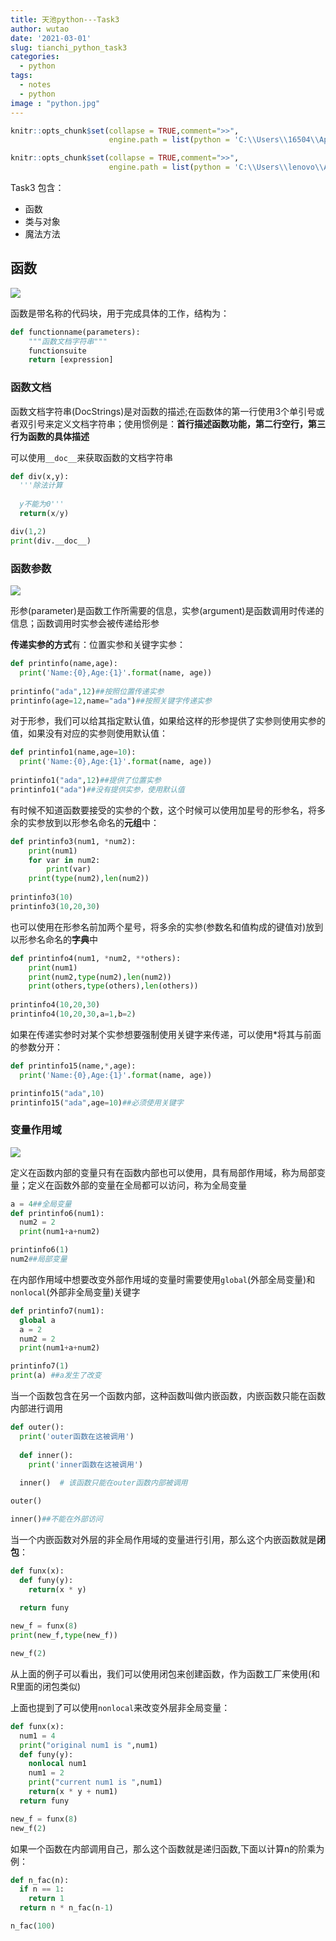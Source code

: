 ---
title: 天池python---Task3
author: wutao
date: '2021-03-01'
slug: tianchi_python_task3
categories:
  - python
tags:
  - notes
  - python
image : "python.jpg"
---

```{r setup, include=FALSE,eval=TRUE}
knitr::opts_chunk$set(collapse = TRUE,comment=">>",
                      engine.path = list(python = 'C:\\Users\\16504\\AppData\\Local\\Programs\\Python\\Python38\\python.exe'))
```


```{r setup2, include=FALSE,eval=FALSE}
knitr::opts_chunk$set(collapse = TRUE,comment=">>",
                      engine.path = list(python = 'C:\\Users\\lenovo\\AppData\\Local\\Programs\\Python\\Python39\\python.exe'))
```

Task3 包含：

- 函数
- 类与对象
- 魔法方法

## 函数

![](https://picgo-wutao.oss-cn-shanghai.aliyuncs.com/img/函数 - 坚果云_00.png)

函数是带名称的代码块，用于完成具体的工作，结构为：

```{python}
def functionname(parameters):
    """函数文档字符串"""
    functionsuite
    return [expression]
```

### 函数文档

函数文档字符串(DocStrings)是对函数的描述;在函数体的第一行使用3个单引号或者双引号来定义文档字符串；使用惯例是：**首行描述函数功能，第二行空行，第三行为函数的具体描述**

可以使用`__doc__`来获取函数的文档字符串

```{python}
def div(x,y):
  '''除法计算
  
  y不能为0'''
  return(x/y)

div(1,2)
print(div.__doc__)
```
### 函数参数

![](https://picgo-wutao.oss-cn-shanghai.aliyuncs.com/img/image-20210301214319502.png)

形参(parameter)是函数工作所需要的信息，实参(argument)是函数调用时传递的信息；函数调用时实参会被传递给形参

**传递实参的方式**有：位置实参和关键字实参：

```{python}
def printinfo(name,age):
  print('Name:{0},Age:{1}'.format(name, age))
  
printinfo("ada",12)##按照位置传递实参
printinfo(age=12,name="ada")##按照关键字传递实参
```

对于形参，我们可以给其指定默认值，如果给这样的形参提供了实参则使用实参的值，如果没有对应的实参则使用默认值：

```{python}
def printinfo1(name,age=10):
  print('Name:{0},Age:{1}'.format(name, age))
  
printinfo1("ada",12)##提供了位置实参
printinfo1("ada")##没有提供实参，使用默认值
```

有时候不知道函数要接受的实参的个数，这个时候可以使用加星号的形参名，将多余的实参放到以形参名命名的**元组**中：

```{python}
def printinfo3(num1, *num2):
    print(num1)
    for var in num2:
        print(var)
    print(type(num2),len(num2))
        
printinfo3(10)
printinfo3(10,20,30)
```

也可以使用在形参名前加两个星号，将多余的实参(参数名和值构成的键值对)放到以形参名命名的**字典**中

```{python}
def printinfo4(num1, *num2, **others):
    print(num1)
    print(num2,type(num2),len(num2))
    print(others,type(others),len(others))
    
printinfo4(10,20,30)
printinfo4(10,20,30,a=1,b=2)
```

如果在传递实参时对某个实参想要强制使用关键字来传递，可以使用*将其与前面的参数分开：

```{python error=TRUE}
def printinfo15(name,*,age):
  print('Name:{0},Age:{1}'.format(name, age))

printinfo15("ada",10)
printinfo15("ada",age=10)##必须使用关键字
```

### 变量作用域

![](https://picgo-wutao.oss-cn-shanghai.aliyuncs.com/img/image-20210301220956029.png)

定义在函数内部的变量只有在函数内部也可以使用，具有局部作用域，称为局部变量；定义在函数外部的变量在全局都可以访问，称为全局变量

```{python error=TRUE}
a = 4##全局变量
def printinfo6(num1):
  num2 = 2
  print(num1+a+num2)

printinfo6(1)
num2##局部变量
```

在内部作用域中想要改变外部作用域的变量时需要使用`global`(外部全局变量)和`nonlocal`(外部非全局变量)关键字

```{python}
def printinfo7(num1):
  global a
  a = 2
  num2 = 2
  print(num1+a+num2)

printinfo7(1)
print(a) ##a发生了改变

```

当一个函数包含在另一个函数内部，这种函数叫做内嵌函数，内嵌函数只能在函数内部进行调用

```{python error=TRUE}
def outer():
  print('outer函数在这被调用')
  
  def inner():
    print('inner函数在这被调用')
  
  inner()  # 该函数只能在outer函数内部被调用

outer()

inner()##不能在外部访问
```

当一个内嵌函数对外层的非全局作用域的变量进行引用，那么这个内嵌函数就是**闭包**：

```{python}
def funx(x):
  def funy(y):
    return(x * y)
  
  return funy

new_f = funx(8)
print(new_f,type(new_f))

new_f(2)
```

从上面的例子可以看出，我们可以使用闭包来创建函数，作为函数工厂来使用(和R里面的闭包类似)

上面也提到了可以使用`nonlocal`来改变外层非全局变量：
```{python}
def funx(x):
  num1 = 4
  print("original num1 is ",num1)
  def funy(y):
    nonlocal num1
    num1 = 2
    print("current num1 is ",num1)
    return(x * y + num1)
  return funy

new_f = funx(8) 
new_f(2)
```

如果一个函数在内部调用自己，那么这个函数就是递归函数,下面以计算n的阶乘为例：

```{python}
def n_fac(n):
  if n == 1:
    return 1
  return n * n_fac(n-1)

n_fac(100)
```

